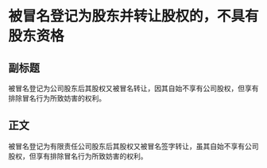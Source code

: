 # 被冒名登记为股东并转让股权的，不具有股东资格
## 副标题
被冒名登记为公司股东后其股权又被冒名转让，因其自始不享有公司股权，但享有排除冒名行为所致妨害的权利。
## 正文
被冒名登记为有限责任公司股东后其股权又被冒名签字转让，虽其自始不享有公司股权，但享有排除冒名行为所致妨害的权利。